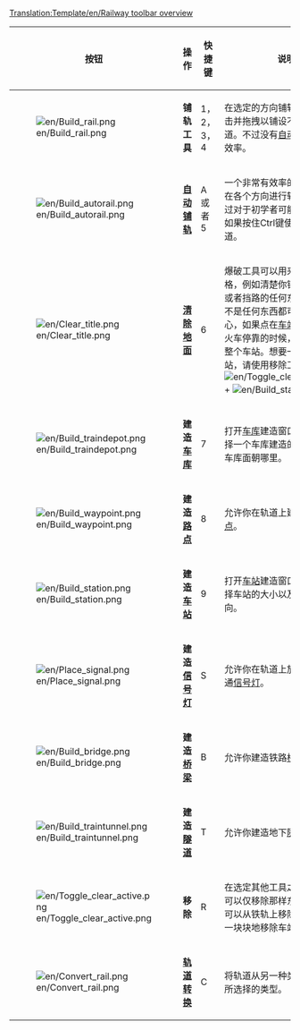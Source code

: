 <noinclude>[[Translation:Template/en/Railway toolbar overview]]</noinclude>
{|{{en/Wikitable}}
|- style="background:#efefef"
!width='100' |按钮
!width='100' |操作
!width='80'|快捷键
!说明

|-
|[[File:en/Build rail.png]]
|'''铺轨工具'''
|1，2，3，4
|在选定的方向铺轨，你可以点击并拖拽以铺设不转弯的轨道。不过没有[[Main/zh/自动铺轨|自动铺轨]]工具有效率。

|-
|[[File:en/Build autorail.png]]
|'''[[Main/zh/自动铺轨|自动铺轨]]'''
|A 或者 5
|一个非常有效率的工具，可以在各个方向进行轨道铺设（不过对于初学者可能有点难用）。如果按住Ctrl键使用则是移除轨道。

|-
|[[File:en/Clear title.png]]
|'''[[Main/zh/更改地形|清除地面]]'''
|6
|爆破工具可以用来清除指定方格，例如清楚你铺错的铁轨，或者挡路的任何东西（好吧，不是任何东西都可以）。要当心，如果点在[[Main/zh/车站|车站]]上并且没有火车停靠的时候，将会清除掉整个车站。想要一格格清除车站，请使用移除工具 + 车站（[[File:en/Toggle clear active.png]] + [[File:en/Build station.png]]）。

|-
|[[File:en/Build traindepot.png]]
|'''建造[[Main/zh/车库|车库]]'''
|7
|打开[[Main/zh/车库|车库]]建造窗口，允许你选择一个车库建造的方向以决定车库面朝哪里。

|-
|[[File:en/Build waypoint.png]]
|'''建造[[Main/zh/路点|路点]]'''
|8
|允许你在轨道上建立一个[[Main/zh/路点|路点]]。

|-
|[[File:en/Build station.png]]
|'''建造[[Main/zh/车站|车站]]'''
|9
|打开[[Main/zh/车站|车站]]建造窗口，允许你选择车站的大小以及放置的方向。

|-
|[[File:en/Place signal.png]]
|'''建造[[Main/zh/信号灯|信号灯]]'''
|S
|允许你在轨道上放置不同的交通[[Main/zh/信号灯|信号灯]]。

|-
|[[File:en/Build bridge.png]]
|'''建造[[Main/zh/桥梁|桥梁]]'''
|B
|允许你建造铁路[[Main/zh/桥梁|桥梁]]。

|-
|[[File:en/Build traintunnel.png]]
|'''建造[[Main/zh/隧道|隧道]]'''
|T
|允许你建造地下[[Main/zh/隧道|隧道]]。

|-
|[[File:en/Toggle clear active.png]]
|'''移除'''
|R
|在选定其他工具之后点击这个可以仅移除那样东西。例如你可以从铁轨上移除信号灯或者一块块地移除车站。

|-
|[[File:en/Convert rail.png]]
|'''[[Main/zh/轨道转换|轨道转换]]'''
|C
|将轨道从另一种类型转为当前所选择的类型。

|}